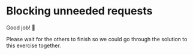 # Blocking unneeded requests

Good job! 👏

Please wait for the others to finish so we could go through the solution to this exercise together.
